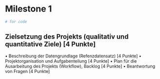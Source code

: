 # Milestone 1 

```r
# for code
```

## Zielsetzung des Projekts (qualitativ und quantitative Ziele) [4 Punkte]
• Beschreibung der Datengrundlage (Refenzdatensatz) [4 Punkte]
• Projektorganisation und Aufgabenteilung [4 Punkte]
• Plan für die Ausarbeitung des Projekts (Workflow), Backlog [4 Punkte]
• Beantwortung von Fragen [4 Punkte]